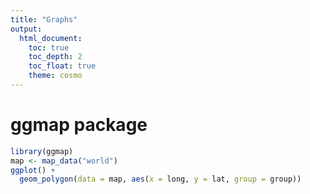 ---
title: "Graphs"
output: 
  html_document:
    toc: true
    toc_depth: 2
    toc_float: true
    theme: cosmo
---

# ggmap package

```{r message = FALSE}
library(ggmap)
map <- map_data("world")
ggplot() + 
  geom_polygon(data = map, aes(x = long, y = lat, group = group))
```